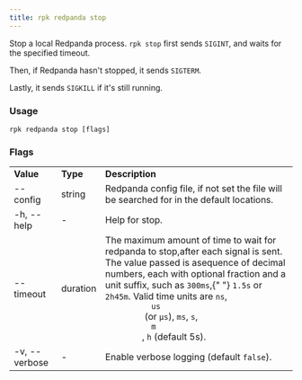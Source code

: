 ```yaml
---
title: rpk redpanda stop
---
```


<head>
  <meta name="title" content="rpk redpanda stop | Redpanda Docs" />
  <meta name="description" content="rpk redpanda stop" />
  <link rel="canonical" href="https://docs.redpanda.com/docs/reference/rpk/rpk-redpanda/rpk-redpanda-stop/" />
</head>

Stop a local Redpanda process. `rpk stop` first sends `SIGINT`, and waits for the specified timeout.

Then, if Redpanda hasn't stopped, it sends `SIGTERM`.

Lastly, it sends `SIGKILL` if it's still running.

### Usage

```
rpk redpanda stop [flags]
```

### Flags

<table>
  <tbody>
    <tr>
      <td>
        <strong> Value</strong>
      </td>
      <td>
        <strong> Type</strong>
      </td>
      <td>
        <strong> Description</strong>
      </td>
    </tr>
    <tr>
      <td>--config</td>
      <td>string</td>
      <td>
        Redpanda config file, if not set the file will be searched for in the
        default locations.
      </td>
    </tr>
    <tr>
      <td>-h, --help</td>
      <td>-</td>
      <td> Help for stop.</td>
    </tr>
    <tr>
      <td>--timeout</td>
      <td>duration</td>
      <td>
        The maximum amount of time to wait for redpanda to stop,after each
        signal is sent. The value passed is asequence of decimal numbers, each
        with optional fraction and a unit suffix, such as <code>300ms</code>,{" "}
        <code>1.5s</code> or
        <code>2h45m</code>. Valid time units are <code>ns</code>, <code>
          us
        </code> (or <code>µs</code>), <code>ms</code>, <code>s</code>, <code>
          m
        </code>, <code>h</code>
        (default 5s).
      </td>
    </tr>
    <tr>
      <td>-v, --verbose</td>
      <td>-</td>
      <td>
        Enable verbose logging (default <code>false</code>).
      </td>
    </tr>
  </tbody>
</table>
